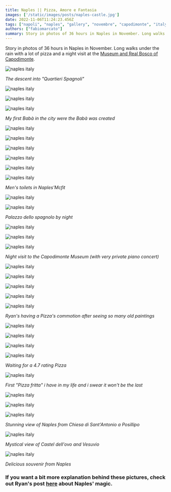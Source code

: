 ```yaml
---
title: Naples || Pizza, Amore e Fantasia
images: ['/static/images/posts/naples-castle.jpg']
date: 2022-11-06T11:24:23.456Z
tags: ["napoli", "naples", "gallery", "novembre", "capodimonte", "italy", "campania", "pizza", "fritta", "babà", "travel", "europe"]
authors: ["fabiomarcato"]
summary: Story in photos of 36 hours in Naples in November. Long walks under the rain with a lot of pizza and a night visit at the museum.
---
```

Story in photos of 36 hours in Naples in November. Long walks under the rain with a lot of pizza and a night visit at the [Museum and Real Bosco of Capodimonte](https://capodimonte.cultura.gov.it/).

![naples italy](https://res.cloudinary.com/dx4cuted1/image/upload/q_60/v1667733444/Naples/naples_29_ky96kq.jpg "The descent into the Quartieri Spagnoli")

*The descent into "Quartieri Spagnoli"*

![naples italy](https://res.cloudinary.com/dx4cuted1/image/upload/q_60/v1667733182/Naples/naples_1_mxbfeg.jpg)

![naples italy](https://res.cloudinary.com/dx4cuted1/image/upload/q_60/v1667733199/Naples/naples_2_jizppg.jpg)

![naples italy](https://res.cloudinary.com/dx4cuted1/image/upload/q_60/v1667733208/Naples/naples_3_baba_v206xo.jpg "My first Babà in the city were the Babà was created")

*My first Babà in the city were the Babà was created*

![naples italy](https://res.cloudinary.com/dx4cuted1/image/upload/q_60/v1667733242/Naples/naples_4_idpmj8.jpg)

![naples italy](https://res.cloudinary.com/dx4cuted1/image/upload/q_60/v1667733305/Naples/naples_5_quartieri_Spagnoli_ukgidq.jpg)

![naples italy](https://res.cloudinary.com/dx4cuted1/image/upload/q_60/v1667733206/Naples/naples_6_bjhoom.jpg)

![naples italy](https://res.cloudinary.com/dx4cuted1/image/upload/q_60/v1667733191/Naples/naples_7_kbc5ln.jpg)

![naples italy](https://res.cloudinary.com/dx4cuted1/image/upload/q_60/v1667733212/Naples/naples_8_bl9sp4.jpg)

![naples italy](https://res.cloudinary.com/dx4cuted1/image/upload/q_60/v1667733237/Naples/naples_9_toilet_iuyvdi.jpg)

*Men's toilets in Naples'Mcfit*

![naples italy](https://res.cloudinary.com/dx4cuted1/image/upload/q_60/v1667733314/Naples/naples_10_qd6wct.jpg)

![naples italy](https://res.cloudinary.com/dx4cuted1/image/upload/q_60/v1667733225/Naples/naples_11_wyulth.jpg)

*Palazzo dello spagnolo by night*

![naples italy](https://res.cloudinary.com/dx4cuted1/image/upload/q_60/v1667733222/Naples/naples_12_k9kpsn.jpg)

![naples italy](https://res.cloudinary.com/dx4cuted1/image/upload/q_60/v1667733264/Naples/naples_13_ajoxvo.jpg)

![naples italy](https://res.cloudinary.com/dx4cuted1/image/upload/q_60/v1667733239/Naples/naples_14_capodimonte_xrhjau.jpg)

*Night visit to the Capodimonte Museum (with very private piano concert)*

![naples italy](https://res.cloudinary.com/dx4cuted1/image/upload/q_60/v1667733274/Naples/naples_15_capodimonte_k2vceu.jpg)

![naples italy](https://res.cloudinary.com/dx4cuted1/image/upload/q_60/v1667733317/Naples/naples_16_lovnvo.jpg)

![naples italy](https://res.cloudinary.com/dx4cuted1/image/upload/q_60/v1667734789/Naples/naples_17_guido_reni_jcgtze.jpg)

![naples italy](https://res.cloudinary.com/dx4cuted1/image/upload/q_60/v1667734824/Naples/naples_18_capodimonte_yboxyc.jpg)

![naples italy](https://res.cloudinary.com/dx4cuted1/image/upload/q_60/v1667733340/Naples/naples_19_pizza_twkbjc.jpg)

*Ryan's having a Pizza's commotion after seeing so many old paintings*

![naples italy](https://res.cloudinary.com/dx4cuted1/image/upload/q_60/v1667733296/Naples/naples_20_vesuvio_k1magj.jpg)

![naples italy](https://res.cloudinary.com/dx4cuted1/image/upload/q_60/v1667733356/Naples/naples_21_capri_bbatww.jpg)

![naples italy](https://res.cloudinary.com/dx4cuted1/image/upload/q_60/v1667733437/Naples/naples_22_k2608r.jpg)

![naples italy](https://res.cloudinary.com/dx4cuted1/image/upload/q_60/v1667733453/Naples/naples_23_tkg5o0.jpg)

*Waiting for a 4.7 rating Pizza*

![naples italy](https://res.cloudinary.com/dx4cuted1/image/upload/q_60/v1667734935/Naples/naples_24_pizza_fritta_x49ejm.jpg)

*First "Pizza fritta" i have in my life and i swear it won't be the last*

![naples italy](https://res.cloudinary.com/dx4cuted1/image/upload/q_60/v1667734986/Naples/naples_25_abhoxb.jpg)

![naples italy](https://res.cloudinary.com/dx4cuted1/image/upload/q_60/v1667734993/Naples/naples_26_nn2jo4.jpg)

![naples italy](https://res.cloudinary.com/dx4cuted1/image/upload/q_60/v1667733451/Naples/naples_30_posillipo_pmbpoc.png)

*Stunning view of Naples from Chiesa di Sant'Antonio a Posillipo*

![naples italy](https://res.cloudinary.com/dx4cuted1/image/upload/q_60/v1667733426/Naples/naples_27_castel_ovo_iwb05l.jpg)

*Mystical view of Castel dell'ovo and Vesuvio*

![naples italy](https://res.cloudinary.com/dx4cuted1/image/upload/q_60/v1667733457/Naples/naples_28_uqg2ji.jpg)

*Delicious souvenir from Naples*

### If you want a bit more explanation behind these pictures, check out Ryan's post [here](https://www.thefabryk.com/blog/24-hours-napoli-part-1/) about Naples' magic.